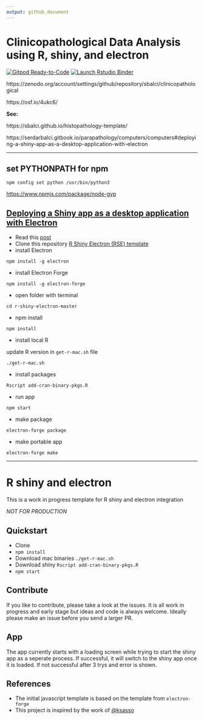 ```yaml
---
output: github_document
---
```





# Clinicopathological Data Analysis using R, shiny, and electron

<!-- badges: start -->
[![Gitpod Ready-to-Code](https://img.shields.io/badge/Gitpod-Ready--to--Code-blue?logo=gitpod)](https://gitpod.io/#https://github.com/sbalci/clinicopathological) 
[![Launch Rstudio Binder](http://mybinder.org/badge_logo.svg)](https://mybinder.org/v2/gh/sbalci/clinicopathological/master?urlpath=rstudio)
<!-- badges: end -->


https://zenodo.org/account/settings/github/repository/sbalci/clinicopathological

https://osf.io/4ukc6/



**See:**


https://sbalci.github.io/histopathology-template/


https://serdarbalci.gitbook.io/parapathology/computers/computers#deploying-a-shiny-app-as-a-desktop-application-with-electron




---



## set PYTHONPATH for npm

```text
npm config set python /usr/bin/python3
```

[https://www.npmjs.com/package/node-gyp](https://www.npmjs.com/package/node-gyp)

## [Deploying a Shiny app as a desktop application with Electron](https://www.travishinkelman.com/post/deploy-shiny-electron/)

* Read this [post](https://www.travishinkelman.com/post/deploy-shiny-electron/)
* Clone this repository [R Shiny Electron \(RSE\) template](https://github.com/dirkschumacher/r-shiny-electron)
* install Electron

```text
npm install -g electron
```

* install Electron Forge

```text
npm install -g electron-forge
```

* open folder with terminal

```text
cd r-shiny-electron-master
```

* npm install

```text
npm install
```

* install local R

update R version in `get-r-mac.sh` file

```text
./get-r-mac.sh
```

* install packages

```text
Rscript add-cran-binary-pkgs.R
```

* run app

```text
npm start
```

* make package

```text
electron-forge package
```

* make portable app

```text
electron-forge make
```








---



# R shiny and electron

This is a work in progress template for R shiny and electron integration

_NOT FOR PRODUCTION_

## Quickstart

* Clone
* `npm install`
* Download mac binaries `./get-r-mac.sh`
* Download shiny `Rscript add-cran-binary-pkgs.R`
* `npm start`

## Contribute

If you like to contribute, please take a look at the issues. It is all work in progress and early stage but ideas and code is always welcome. Ideally please make an issue before you send a larger PR.

## App

The app currently starts with a loading screen while trying to start the shiny app as a seperate process. If successful, it will switch to the shiny app once it is loaded. If not successful after 3 trys and error is shown.



## References

* The initial javascript template is based on the template from `electron-forge`
* This project is inspired by the work of [@ksasso](https://github.com/ksasso/useR_electron_meet_shiny)
